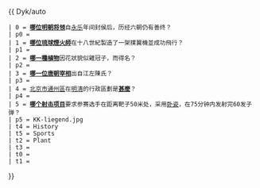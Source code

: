 {{ Dyk/auto
 | 0 = '''[[陳懋|哪位明朝将领]]'''自[[永乐 (明)|永乐]]年间封侯后，历经六朝仍有善终？
 | p0 = 
 | 1 = '''[[飛安里|哪位琉球煙火師]]'''在十八世紀製造了一架撲翼機並成功飛行？
 | p1 = 
 | 2 = '''[[雞冠花|哪一種植物]]'''因花狀貌似雞冠子，而得名？
 | p2 = 
 | 3 = '''[[陳夷行|哪一位唐朝宰相]]'''出自江左陳氏？
 | p3 = 
 | 4 = [[北京市]][[通州區 (北京市)|通州區]]在[[明]][[清]]的行政區劃是'''[[通州 (北京)|甚麼]]'''？
 | p4 = 
 | 5 = '''[[50米步枪卧射|哪个射击项目]]'''要求参赛选手在距离靶子50米处，采用[[卧姿]]，在75分钟内发射完60发子弹？
 | p5 = KK-liegend.jpg
 | t4 = History
 | t5 = Sports
 | t2 = Plant
 | t3 = 
 | t0 = 
 | t1 = 
}}